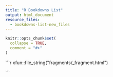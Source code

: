 ```yaml
---
title: "R Bookdowns List"
output: html_document
resource_files: 
  - bookdowns-list-new_files
---
```


```r
knitr::opts_chunk$set(
  collapse = TRUE,
  comment = "#>"
)
```

```{=html}
```r
xfun::file_string("fragments/_fragment.html")
```
```
